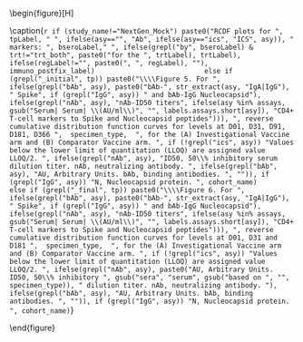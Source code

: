 \begin{figure}[H]
\center

\includegraphics[width=1\textwidth]{`r here("immuno_graphical", "output", attr(config,"config"), paste0("Marker_Rcdf_", ifelse(asy=="","", paste0(asy,"_")), gsub("_initial|_final", "", tp), "_", trt, "_", bsero, "_", reg, study_name, if (study_name == "NextGen_Mock") str_extract(tp, "_(initial|final)$"), ".pdf"))`}

\caption{`r if (study_name!="NextGen_Mock") paste0("RCDF plots for ", tpLabel, " ", ifelse(asy=="", "Ab", ifelse(asy=="ics", "ICS", asy)), " markers: ", bseroLabel," ", ifelse(grepl("by", bseroLabel) & trt!="trt_both", paste0("for the ", trtLabel), trtLabel), ifelse(regLabel!="", paste0(", ", regLabel), ""), immuno_postfix_label)                           else if (grepl("_initial", tp)) paste0("\\\\Figure 5. For ", ifelse(grepl("bAb", asy), paste0("bAb-", str_extract(asy, "IgA|IgG"), " Spike", if (grepl("IgG", asy)) " and bAb-IgG Nucleocapsid"), ifelse(grepl("nAb", asy), "nAb-ID50 titers", ifelse(asy %in% assays, gsub("Serum| Serum| \\(AU/ml\\)", "", labels.assays.short[asy]), "CD4+ T-cell markers to Spike and Nucleocapsid peptides"))), ", reverse cumulative distribution function curves for levels at D01, D31, D91, D181, D366 ",  specimen_type,  ", for the (A) Investigational Vaccine arm and (B) Comparator Vaccine arm. ", if (!grepl("ics", asy)) "Values below the lower limit of quantitation (LLOQ) are assigned value LLOQ/2. ", ifelse(grepl("nAb", asy), "ID50, 50\\% inhibitory serum dilution titer. nAb, neutralizing antibody. ", ifelse(grepl("bAb", asy), "AU, Arbitrary Units. bAb, binding antibodies. ", "")), if (grepl("IgG", asy)) "N, Nucleocapsid protein. ", cohort_name)                else if (grepl("_final", tp)) paste0("\\\\Figure 6. For ", ifelse(grepl("bAb", asy), paste0("bAb-", str_extract(asy, "IgA|IgG"), " Spike", if (grepl("IgG", asy)) " and bAb-IgG Nucleocapsid"), ifelse(grepl("nAb", asy), "nAb-ID50 titers", ifelse(asy %in% assays, gsub("Serum| Serum| \\(AU/ml\\)", "", labels.assays.short[asy]), "CD4+ T-cell markers to Spike and Nucleocapsid peptides"))), ", reverse cumulative distribution function curves for levels at D01, D31 and D181 ",  specimen_type,  ", for the (A) Investigational Vaccine arm and (B) Comparator Vaccine arm. ", if (!grepl("ics", asy)) "Values below the lower limit of quantitation (LLOQ) are assigned value LLOQ/2. ", ifelse(grepl("nAb", asy), paste0("AU, Arbitrary Units. ID50, 50\\% inhibitory ", gsub("sera", "serum", gsub("based on ", "", specimen_type)), " dilution titer. nAb, neutralizing antibody. "), ifelse(grepl("bAb", asy), "AU, Arbitrary Units. bAb, binding antibodies. ", "")), if (grepl("IgG", asy)) "N, Nucleocapsid protein. ", cohort_name)`}

\end{figure}

\hphantom{Random text to appease the latex god}
